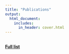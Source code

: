 ```yaml
---
title: "Publications"
output:
  html_document:
    includes:
      in_header: cover.html
---
```


<br>
[**Full list**](https://scholar.google.dk/citations?hl=da&user=Bu8uQCAAAAAJ)



